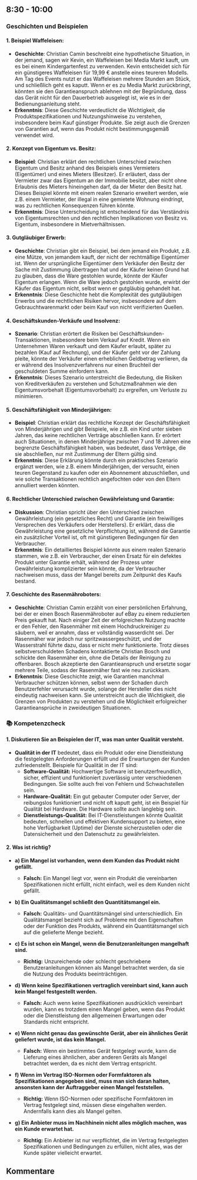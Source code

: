 ## 8:30 - 10:00

### Geschichten und Beispielen

#### 1. **Beispiel Waffeleisen**:

- **Geschichte**: Christian Camin beschreibt eine hypothetische Situation, in der jemand, sagen wir Kevin, ein Waffeleisen bei Media Markt kauft, um es bei einem Kindergartenfest zu verwenden. Kevin entscheidet sich für ein günstigeres Waffeleisen für 19,99 € anstelle eines teureren Modells. Am Tag des Events nutzt er das Waffeleisen mehrere Stunden am Stück, und schließlich geht es kaputt. Wenn er es zu Media Markt zurückbringt, könnten sie den Garantieanspruch ablehnen mit der Begründung, dass das Gerät nicht für den Dauerbetrieb ausgelegt ist, wie es in der Bedienungsanleitung steht.
- **Erkenntnis**: Diese Geschichte verdeutlicht die Wichtigkeit, die Produktspezifikationen und Nutzungshinweise zu verstehen, insbesondere beim Kauf günstiger Produkte. Sie zeigt auch die Grenzen von Garantien auf, wenn das Produkt nicht bestimmungsgemäß verwendet wird.

#### 2. **Konzept von Eigentum vs. Besitz**:

- **Beispiel**: Christian erklärt den rechtlichen Unterschied zwischen Eigentum und Besitz anhand des Beispiels eines Vermieters (Eigentümer) und eines Mieters (Besitzer). Er erläutert, dass der Vermieter zwar das Eigentum an der Immobilie besitzt, aber nicht ohne Erlaubnis des Mieters hineingehen darf, da der Mieter den Besitz hat. Dieses Beispiel könnte mit einem realen Szenario erweitert werden, wie z.B. einem Vermieter, der illegal in eine gemietete Wohnung eindringt, was zu rechtlichen Konsequenzen führen könnte.
- **Erkenntnis**: Diese Unterscheidung ist entscheidend für das Verständnis von Eigentumsrechten und den rechtlichen Implikationen von Besitz vs. Eigentum, insbesondere in Mietverhältnissen.

#### 3. **Gutgläubiger Erwerb**:

- **Geschichte**: Christian gibt ein Beispiel, bei dem jemand ein Produkt, z.B. eine Mütze, von jemandem kauft, der nicht der rechtmäßige Eigentümer ist. Wenn der ursprüngliche Eigentümer dem Verkäufer den Besitz der Sache mit Zustimmung übertragen hat und der Käufer keinen Grund hat zu glauben, dass die Ware gestohlen wurde, könnte der Käufer Eigentum erlangen. Wenn die Ware jedoch gestohlen wurde, erwirbt der Käufer das Eigentum nicht, selbst wenn er gutgläubig gehandelt hat.
- **Erkenntnis**: Diese Geschichte hebt die Komplexität des gutgläubigen Erwerbs und die rechtlichen Risiken hervor, insbesondere auf dem Gebrauchtwarenmarkt oder beim Kauf von nicht verifizierten Quellen.

#### 4. **Geschäftskunden-Verkäufe und Insolvenz**:

- **Szenario**: Christian erörtert die Risiken bei Geschäftskunden-Transaktionen, insbesondere beim Verkauf auf Kredit. Wenn ein Unternehmen Waren verkauft und dem Käufer erlaubt, später zu bezahlen (Kauf auf Rechnung), und der Käufer geht vor der Zahlung pleite, könnte der Verkäufer einen erheblichen Geldbetrag verlieren, da er während des Insolvenzverfahrens nur einen Bruchteil der geschuldeten Summe einfordern kann.
- **Erkenntnis**: Dieses Szenario unterstreicht die Bedeutung, die Risiken von Kreditverkäufen zu verstehen und Schutzmaßnahmen wie den Eigentumsvorbehalt (Eigentumsvorbehalt) zu ergreifen, um Verluste zu minimieren.

#### 5. **Geschäftsfähigkeit von Minderjährigen**:

- **Beispiel**: Christian erklärt das rechtliche Konzept der Geschäftsfähigkeit von Minderjährigen und gibt Beispiele, wie z.B. ein Kind unter sieben Jahren, das keine rechtlichen Verträge abschließen kann. Er erörtert auch Situationen, in denen Minderjährige zwischen 7 und 18 Jahren eine begrenzte Geschäftsfähigkeit haben, was bedeutet, dass Verträge, die sie abschließen, nur mit Zustimmung der Eltern gültig sind.
- **Erkenntnis**: Diese Erklärung könnte durch ein praktisches Szenario ergänzt werden, wie z.B. einem Minderjährigen, der versucht, einen teuren Gegenstand zu kaufen oder ein Abonnement abzuschließen, und wie solche Transaktionen rechtlich angefochten oder von den Eltern annulliert werden könnten.

#### 6. **Rechtlicher Unterschied zwischen Gewährleistung und Garantie**:

- **Diskussion**: Christian spricht über den Unterschied zwischen Gewährleistung (ein gesetzliches Recht) und Garantie (ein freiwilliges Versprechen des Verkäufers oder Herstellers). Er erklärt, dass die Gewährleistung eine gesetzliche Verpflichtung ist, während die Garantie ein zusätzlicher Vorteil ist, oft mit günstigeren Bedingungen für den Verbraucher.
- **Erkenntnis**: Ein detailliertes Beispiel könnte aus einem realen Szenario stammen, wie z.B. ein Verbraucher, der einen Ersatz für ein defektes Produkt unter Garantie erhält, während der Prozess unter Gewährleistung komplizierter sein könnte, da der Verbraucher nachweisen muss, dass der Mangel bereits zum Zeitpunkt des Kaufs bestand.

#### 7. **Geschichte des Rasenmähroboters**:

- **Geschichte**: Christian Camin erzählt von einer persönlichen Erfahrung, bei der er einen Bosch Rasenmähroboter auf eBay zu einem reduzierten Preis gekauft hat. Nach einiger Zeit der erfolgreichen Nutzung machte er den Fehler, den Rasenmäher mit einem Hochdruckreiniger zu säubern, weil er annahm, dass er vollständig wasserdicht sei. Der Rasenmäher war jedoch nur spritzwassergeschützt, und der Wasserstrahl führte dazu, dass er nicht mehr funktionierte. Trotz dieses selbstverschuldeten Schadens kontaktierte Christian Bosch und schickte den Rasenmäher ein, ohne die Details der Reinigung zu offenbaren. Bosch akzeptierte den Garantieanspruch und ersetzte sogar mehrere Teile, sodass der Rasenmäher fast wie neu zurückkam.
- **Erkenntnis**: Diese Geschichte zeigt, wie Garantien manchmal Verbraucher schützen können, selbst wenn der Schaden durch Benutzerfehler verursacht wurde, solange der Hersteller dies nicht eindeutig nachweisen kann. Sie unterstreicht auch die Wichtigkeit, die Grenzen von Produkten zu verstehen und die Möglichkeit erfolgreicher Garantieansprüche in zweideutigen Situationen.

### 📚 Kompetenzcheck

#### 1. **Diskutieren Sie an Beispielen der IT, was man unter Qualität versteht.**

- **Qualität in der IT** bedeutet, dass ein Produkt oder eine Dienstleistung die festgelegten Anforderungen erfüllt und die Erwartungen der Kunden zufriedenstellt. Beispiele für Qualität in der IT sind:
  - **Software-Qualität:** Hochwertige Software ist benutzerfreundlich, sicher, effizient und funktioniert zuverlässig unter verschiedenen Bedingungen. Sie sollte auch frei von Fehlern und Schwachstellen sein.
  - **Hardware-Qualität:** Ein gut gebauter Computer oder Server, der reibungslos funktioniert und nicht oft kaputt geht, ist ein Beispiel für Qualität bei Hardware. Die Hardware sollte auch langlebig sein.
  - **Dienstleistungs-Qualität:** Bei IT-Dienstleistungen könnte Qualität bedeuten, schnellen und effektiven Kundensupport zu bieten, eine hohe Verfügbarkeit (Uptime) der Dienste sicherzustellen oder die Datensicherheit und den Datenschutz zu gewährleisten.

#### 2. **Was ist richtig?**

- **a) Ein Mangel ist vorhanden, wenn dem Kunden das Produkt nicht gefällt.**

  - **Falsch:** Ein Mangel liegt vor, wenn ein Produkt die vereinbarten Spezifikationen nicht erfüllt, nicht einfach, weil es dem Kunden nicht gefällt.

- **b) Ein Qualitätsmangel schließt den Quantitätsmangel ein.**

  - **Falsch:** Qualitäts- und Quantitätsmängel sind unterschiedlich. Ein Qualitätsmangel bezieht sich auf Probleme mit den Eigenschaften oder der Funktion des Produkts, während ein Quantitätsmangel sich auf die gelieferte Menge bezieht.

- **c) Es ist schon ein Mangel, wenn die Benutzeranleitungen mangelhaft sind.**

  - **Richtig:** Unzureichende oder schlecht geschriebene Benutzeranleitungen können als Mangel betrachtet werden, da sie die Nutzung des Produkts beeinträchtigen.

- **d) Wenn keine Spezifikationen vertraglich vereinbart sind, kann auch kein Mangel festgestellt werden.**

  - **Falsch:** Auch wenn keine Spezifikationen ausdrücklich vereinbart wurden, kann es trotzdem einen Mangel geben, wenn das Produkt oder die Dienstleistung den allgemeinen Erwartungen oder Standards nicht entspricht.

- **e) Wenn nicht genau das gewünschte Gerät, aber ein ähnliches Gerät geliefert wurde, ist das kein Mangel.**

  - **Falsch:** Wenn ein bestimmtes Gerät festgelegt wurde, kann die Lieferung eines ähnlichen, aber anderen Geräts als Mangel betrachtet werden, da es nicht dem Vertrag entspricht.

- **f) Wenn im Vertrag ISO-Normen oder Formfaktoren als Spezifikationen angegeben sind, muss man sich daran halten, ansonsten kann der Auftraggeber einen Mangel feststellen.**

  - **Richtig:** Wenn ISO-Normen oder spezifische Formfaktoren im Vertrag festgelegt sind, müssen diese eingehalten werden. Andernfalls kann dies als Mangel gelten.

- **g) Ein Anbieter muss im Nachhinein nicht alles möglich machen, was ein Kunde erwartet hat.**
  - **Richtig:** Ein Anbieter ist nur verpflichtet, die im Vertrag festgelegten Spezifikationen und Bedingungen zu erfüllen, nicht alles, was der Kunde später vielleicht erwartet.


## Kommentare

<br />
<br />

<Comments />
